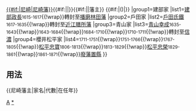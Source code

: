 {{Navbox
|name=尼崎藩主
|title={{#if:{{{1|}}}|{{{1|}}}|}}[[尼崎藩|{{#if:{{{4|}}}|尼崎|尼崎藩}}]]{{#if:{{{2|}}}|{{{2|}}}|}}{{#if:{{{4|}}}|{{{4|}}}|藩主}} {{#if:{{{3|}}}|({{{3|}}})|}}
|group1=建部家
|list1={{nowrap begin}}[[建部政長]]<small>1615-1617</small>{{!wrap}}轉封至[[播磨國|播磨]][[林田藩]]{{nowrap end}}
|group2=戶田家
|list2={{nowrap begin}}[[戶田氏鐵]]<small>1617-1635</small>{{!wrap}}轉封至[[近江國|近江]][[膳所藩]]{{nowrap end}}
|group3=青山家
|list3={{nowrap begin}}[[青山幸成]]<small>1635-1643</small>{{!wrap}}{{tsl|ja|青山幸利||青山幸利}}<small>1643-1684</small>{{!wrap}}{{tsl|ja|青山幸督||青山幸督}}<small>1684-1710</small>{{!wrap}}{{tsl|ja|青山幸秀||青山幸秀}}<small>1710-1711</small>{{!wrap}}轉封至[[信濃國|信濃]]{{tsl|ja|飯山藩||飯山藩}}{{nowrap end}}
|group4=櫻井松平家
|list4={{nowrap begin}}{{tsl|ja|松平忠喬||松平忠喬}}<small>1711-1751</small>{{!wrap}}{{tsl|ja|松平忠名||松平忠名}}<small>1751-1766</small>{{!wrap}}{{tsl|ja|松平忠告||松平忠告}}<small>1767-1805</small>{{!wrap}}[[松平忠寶]]<small>1806-1813</small>{{!wrap}}{{tsl|ja|松平忠誨||松平忠誨}}<small>1813-1829</small>{{!wrap}}[[松平忠榮 (尼崎藩主)|松平忠榮]]<small>1829-1861</small>{{!wrap}}{{tsl|ja|松平忠興||松平忠興}}<small>1861-1871</small>{{!wrap}}[[廢藩置縣]]{{nowrap end}}
}}<noinclude>

== 用法 ==
<nowiki>{{尼崎藩主|家名|代數|在任年}}</nowiki>
[[Category:歷代藩主模板|A]]
[[Category:尼崎藩主|*]]
</noinclude>
